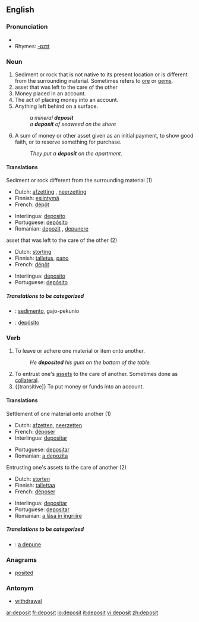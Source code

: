 ==English==

===Pronunciation===
*{{audio|en-us-deposit.ogg|Audio (US)}}
*Rhymes: [[Rhymes:English:-ɒzɪt|-ɒzɪt]]

===Noun===
{{en-noun}}

#Sediment or rock that is not native to its present location or is different from the surrounding material.  Sometimes refers to [[ore]] or [[gem]]s.
#asset that was left to the care of the other <!--this definition could use so much improvement, I'm not sure what it means-->
#Money placed in an account.
#The act of placing money into an account.
#Anything left behind on a surface.
#:''a mineral '''deposit'''''
#:''a '''deposit''' of seaweed on the shore''
#A sum of money or other asset given as an initial payment, to show good faith, or to reserve something for purchase.
#:''They put a '''deposit''' on the apartment.''

====Translations====
;Sediment or rock different from the surrounding material (1)
{{top}}
*Dutch: [[afzetting]] {{f}}, [[neerzetting]] {{f}}
*Finnish: [[esiintymä]]
*French: [[dépôt]] {{m}}
{{mid}}
*Interlingua: [[deposito]]
*Portuguese: [[depósito]] {{m}}
*Romanian: [[depozit]] {{n}}, [[depunere]] {{f}}
{{bottom}}

;asset that was left to the care of the other (2)
{{top}}
*Dutch: [[storting]] {{f}}
*Finnish: [[talletus]], [[pano]]
*French: [[dépôt]] {{m}}
{{mid}}
*Interlingua: [[deposito]]
*Portuguese: [[depósito]] {{m}}
{{bottom}}

=====Translations to be categorized=====
{{checktrans}}

*{{ttbc|Ido}}: [[sedimento]], gajo-pekunio

*{{ttbc|Spanish}}: [[depósito]]

===Verb===
{{en-verb}}

# {{transitive}} To leave or adhere one material or item onto another.
#:''He '''deposited''' his gum on the bottom of the table.''
# To entrust one's [[asset]]s to the care of another.  Sometimes done as [[collateral]].
#{{transitive]} To put money or funds into an account.

====Translations====
;Settlement of one material onto another (1)
{{top}}
*Dutch: [[afzetten]], [[neerzetten]]
*French: [[déposer]]
*Interlingua: [[depositar]]
{{mid}}
*Portuguese: [[depositar]]
*Romanian: [[a depozita]]
{{bottom}}

;Entrusting one's assets to the care of another (2)
{{top}}
*Dutch: [[storten]]
*Finnish: [[tallettaa]]
*French: [[déposer]]
{{mid}}
*Interlingua: [[depositar]]
*Portuguese: [[depositar]]
*Romanian: [[a lăsa în îngrijire]]
{{bottom}}

=====Translations to be categorized=====
{{checktrans}}
*{{ttbc|Romanian}}: [[a depune]]

===Anagrams===
*[[posited]]

===Antonym===
*[[withdrawal]]

[[ar:deposit]]
[[fr:deposit]]
[[io:deposit]]
[[it:deposit]]
[[vi:deposit]]
[[zh:deposit]]